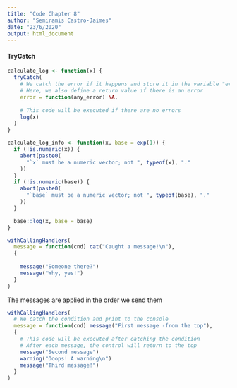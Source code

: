 ```yaml
---
title: "Code Chapter 8"
author: "Semiramis Castro-Jaimes"
date: "23/6/2020"
output: html_document
---
```


#### TryCatch
```r

calculate_log <- function(x) {
  tryCatch(
    # We catch the error if it happens and store it in the variable "error"
    # Here, we also define a return value if there is an error
    error = function(any_error) NA,
    
    # This code will be executed if there are no errors
    log(x)
  )
}
```

```r
calculate_log_info <- function(x, base = exp(1)) {
  if (!is.numeric(x)) {
    abort(paste0(
      "`x` must be a numeric vector; not ", typeof(x), "."
    ))
  }
  if (!is.numeric(base)) {
    abort(paste0(
      "`base` must be a numeric vector; not ", typeof(base), "."
    ))
  }

  base::log(x, base = base)
}
```

```r
withCallingHandlers(
  message = function(cnd) cat("Caught a message!\n"), 
  {
    
    message("Someone there?")
    message("Why, yes!")
  }
)
```

The messages are applied in the order we send them
```r
withCallingHandlers(
  # We catch the condition and print to the console
  message = function(cnd) message("First message -from the top"),
  {
    # This code will be executed after catching the condition
    # After each message, the control will return to the top
    message("Second message")
    warning("Ooops! A warning\n")
    message("Third message!")
  }
)
```

